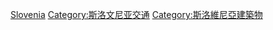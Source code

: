 [[Category:欧洲各国桥梁|Slovenia]]
[[Category:斯洛文尼亚交通|Category:斯洛文尼亚交通]]
[[Category:斯洛維尼亞建築物|Category:斯洛維尼亞建築物]]